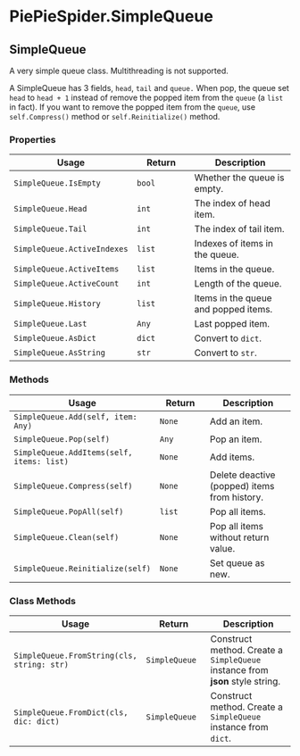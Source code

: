 # PiePieSpider.SimpleQueue {#PiePieSpider-SimpleQueue}

## SimpleQueue

A very simple queue class. Multithreading is not supported. 

A SimpleQueue has 3 fields, `head`, `tail` and `queue.` When pop, the queue set `head` to `head + 1` instead of remove the popped item from the `queue` (a `list` in fact). If you want to remove the popped item from the `queue`, use `self.Compress()` method or `self.Reinitialize()` method.

### Properties

| Usage | Return | Description |
| ----- | ------ | ----------- |
| `SimpleQueue.IsEmpty` | `bool` | Whether the queue is empty. |
| `SimpleQueue.Head` | `int` | The index of head item. |
| `SimpleQueue.Tail` | `int` | The index of tail item. |
| `SimpleQueue.ActiveIndexes` | `list` | Indexes of items in the queue. |
| `SimpleQueue.ActiveItems` | `list` | Items in the queue. |
| `SimpleQueue.ActiveCount` | `int` | Length of the queue. |
| `SimpleQueue.History` | `list` | Items in the queue and popped items. |
| `SimpleQueue.Last` | `Any`| Last popped item. |
| `SimpleQueue.AsDict` | `dict` | Convert to `dict`. |
| `SimpleQueue.AsString` | `str` | Convert to `str`. |

### Methods

| Usage | Return | Description |
| ----- | ------ | ----------- |
| `SimpleQueue.Add(self, item: Any)` | `None` | Add an item. |
| `SimpleQueue.Pop(self)` | `Any` | Pop an item. |
| `SimpleQueue.AddItems(self, items: list)` | `None` | Add items. |
| `SimpleQueue.Compress(self)` | `None` | Delete deactive (popped) items from history. |
| `SimpleQueue.PopAll(self)` | `list` | Pop all items. |
| `SimpleQueue.Clean(self)` | `None` | Pop all items without return value. |
| `SimpleQueue.Reinitialize(self)` | `None` | Set queue as new. |

### Class Methods

| Usage | Return | Description |
| ----- | ------ | ----------- |
| `SimpleQueue.FromString(cls, string: str)` | `SimpleQueue` | Construct method. Create a `SimpleQueue` instance from **json** style string. |
| `SimpleQueue.FromDict(cls, dic: dict)` | `SimpleQueue` | Construct method. Create a `SimpleQueue` instance from `dict`. |
